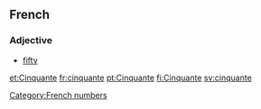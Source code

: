 ==French==

===Adjective===

* [[fifty]]

[[Category:French numbers]]

[[et:Cinquante]]
[[fr:cinquante]]
[[pt:Cinquante]]
[[fi:Cinquante]]
[[sv:cinquante]]